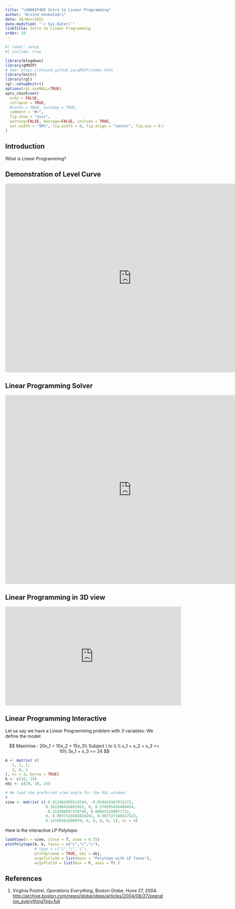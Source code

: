 ```yaml
---
title: "\U0001F4D0 Intro to Linear Programming"
author: "Arvind Venkatadri"
date: 10/Nov/2022
date-modified: "`r Sys.Date()`"
linkTitle: Intro to Linear Programming
order: 10
---
```


```r
#| label: setup
#| include: true

library(blogdown)
library(gMOIP)
# See: https://relund.github.io/gMOIP/index.html
library(knitr)
library(rgl)
rgl::setupKnitr()
options(rgl.useNULL=TRUE)
opts_chunk$set(
  echo = FALSE,
  collapse = TRUE,
  #cache = TRUE, autodep = TRUE, 
  comment = "#>",
  fig.show = "asis", 
  warning=FALSE, message=FALSE, include = TRUE, 
  out.width = "99%", fig.width = 8, fig.align = "center", fig.asp = 0.62
)
```

## Introduction

What is Linear Programming?

## Demonstration of Level Curve

<iframe src="https://www.geogebra.org/classic/xpdx7fae?embed" width="800" height="600" allowfullscreen style="border: 1px solid #e4e4e4;border-radius: 4px;" frameborder="0">

</iframe>

## Linear Programming Solver

<iframe src="https://www.geogebra.org/classic/xdqrtg4m?embed" width="800" height="600" allowfullscreen style="border: 1px solid #e4e4e4;border-radius: 4px;" frameborder="0">

</iframe>

## Linear Programming in 3D view

<iframe width="560" height="315" src="https://www.youtube.com/embed/kPOXqQhCWHs" title="YouTube video player" frameborder="0" allow="accelerometer; autoplay; clipboard-write; encrypted-media; gyroscope; picture-in-picture" allowfullscreen>

</iframe>

## Linear Programming Interactive

Let us say we have a Linear Programming problem with *3* variables: We
define the model:

$$
Maximise : 20x_1 + 10x_2 + 15x_3\\
Subject \ to \\
\\
x_1 + x_2 + x_3 <= 10\\
3x_1 + x_3 <= 24 
$$

```r
A <- matrix( c(
   1, 1, 1,
   3, 0, 1
), nc = 3, byrow = TRUE)
b <- c(10, 24)
obj <- c(20, 10, 15)

```

```r

# We load the preferred view angle for the RGL window:
#
view <- matrix( c(-0.812462985515594, -0.029454167932272, 
                  0.582268416881561, 0, 0.579295456409454,
                  -0.153386667370796, 0.800555109977722, 
                  0, 0.0657325685024261, 0.987727105617523,
                  0.14168381690979, 0, 0, 0, 0, 1), nc = 4)
```

Here is the interactive LP Polytope:

```r
loadView(v = view, close = T, zoom = 0.75)
plotPolytope(A, b, faces = c("c","c","c"), 
             # type = c("i","i","i"), 
             plotOptimum = TRUE, obj = obj, 
             argsTitle3d = list(main = "Polytope with LP faces"), 
             argsPlot3d = list(box = F, axes = T) )

```

## References

1.  Virginia Postrel, *Operations Everything*, Boston Globe, Hune
    27, 2004.
    <http://archive.boston.com/news/globe/ideas/articles/2004/06/27/operation_everything?pg=full>
